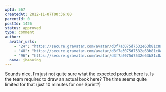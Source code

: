 ```yaml
---
wpId: 567
createdAt: 2012-11-07T00:36:00
parentId: 0
postId: 1426
status: approved
type: comment
author:
  avatar_urls:
    - "24": "https://secure.gravatar.com/avatar/d3f7a5075d7532e63b81c8a2ac9f666c?s=24&d=mm&r=g"
    - "48": "https://secure.gravatar.com/avatar/d3f7a5075d7532e63b81c8a2ac9f666c?s=48&d=mm&r=g"
    - "96": "https://secure.gravatar.com/avatar/d3f7a5075d7532e63b81c8a2ac9f666c?s=96&d=mm&r=g"
  name: jhenning
---
```


Sounds nice, I’m just not quite sure what the expected product here is. Is the team required to draw an actual book here? The time seems quite limited for that (just 10 minutes for one Sprint?)
